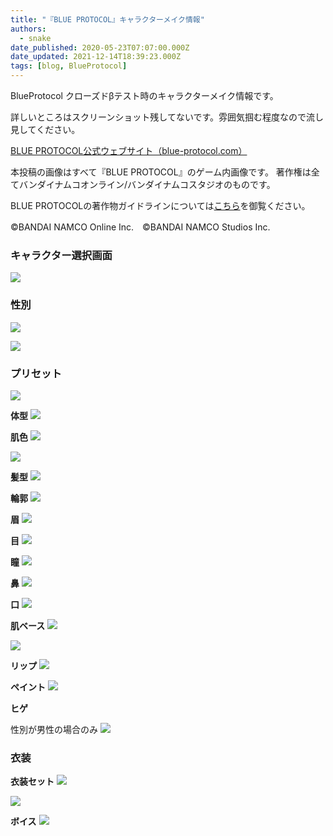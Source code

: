```yaml
---
title: "『BLUE PROTOCOL』キャラクターメイク情報"
authors:
  - snake
date_published: 2020-05-23T07:07:00.000Z
date_updated: 2021-12-14T18:39:23.000Z
tags: [blog, BlueProtocol]
---
```


BlueProtocol クローズドβテスト時のキャラクターメイク情報です。

詳しいところはスクリーンショット残してないです。雰囲気掴む程度なので流し見してください。

[BLUE PROTOCOL公式ウェブサイト（blue-protocol.com）](https://blue-protocol.com/)

本投稿の画像はすべて『BLUE PROTOCOL』のゲーム内画像です。
著作権は全てバンダイナムコオンライン/バンダイナムコスタジオのものです。

BLUE PROTOCOLの著作物ガイドラインについては[こちら](https://blue-protocol.com/support/guideline/)を御覧ください。

©BANDAI NAMCO Online Inc.　©BANDAI NAMCO Studios Inc.

### キャラクター選択画面

![](https://i.imgur.com/2T19pEh.png)

### 性別

![](https://i.imgur.com/NSE8i52.png)

![](https://i.imgur.com/iJ01xEb.png)

### プリセット

![](https://i.imgur.com/4DwRRBd.png)

**体型**
![](https://i.imgur.com/AWBrHGT.png)

**肌色**
![](https://i.imgur.com/42lfkje.png)

![](https://i.imgur.com/uA0v5O8.png)

**髪型**
![](https://i.imgur.com/bKi1BiC.png)

**輪郭**
![](https://i.imgur.com/n2DM9Cb.png)

**眉**
![](https://i.imgur.com/BrntZAi.png)

**目**
![](https://i.imgur.com/HG8wkew.png)

**瞳**
![](https://i.imgur.com/dFDS45Y.png)

**鼻**
![](https://i.imgur.com/5uKALOe.png)

**口**
![](https://i.imgur.com/j9URWnV.png)

**肌ベース**
![](https://i.imgur.com/3EPRGHt.png)

![](https://i.imgur.com/GuqPCHC.png)

**リップ**
![](https://i.imgur.com/imo6jYV.png)

**ペイント**
![](https://i.imgur.com/aqsrqfI.png)

**ヒゲ**

性別が男性の場合のみ
![](https://i.imgur.com/4Y4z9FU.png)

### 衣装

**衣装セット**
![](https://i.imgur.com/o6nGmGv.png)

![](https://i.imgur.com/MS2W2Nc.png)

**ボイス**
![](https://i.imgur.com/wh3859q.png)
